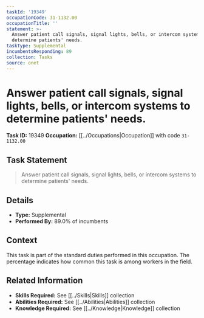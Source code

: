 ```yaml
---
taskId: '19349'
occupationCode: 31-1132.00
occupationTitle: ''
statement: >-
  Answer patient call signals, signal lights, bells, or intercom systems to
  determine patients' needs.
taskType: Supplemental
incumbentsResponding: 89
collection: Tasks
source: onet
---
```

# Answer patient call signals, signal lights, bells, or intercom systems to determine patients' needs.

**Task ID:** 19349
**Occupation:** [[../Occupations|Occupation]] with code `31-1132.00`

## Task Statement

> Answer patient call signals, signal lights, bells, or intercom systems to determine patients' needs.

## Details

- **Type:** Supplemental
- **Performed By:** 89.0% of incumbents

## Context

This task is part of the standard duties performed in this occupation. The percentage indicates how common this task is among workers in the field.

## Related Information

- **Skills Required:** See [[../Skills|Skills]] collection
- **Abilities Required:** See [[../Abilities|Abilities]] collection
- **Knowledge Required:** See [[../Knowledge|Knowledge]] collection
